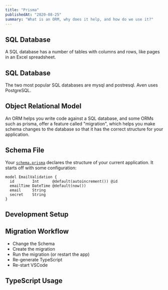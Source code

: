 ```yaml
---
title: "Prisma"
publishedAt: "2020-08-25"
summary: "What is an ORM, why does it help, and how do we use it?"
---
```


## SQL Database

A SQL database has a number of tables with columns and rows, like pages in an Excel spreadsheet. 

## SQL Database

The two most popular SQL databases are mysql and postresql.  Aven uses PostgreSQL.

## Object Relational Model

An ORM helps you write code against a SQL database, and some ORMs such as prisma, offer a feature called "migration", which helps you make schema changes to the database so that it has the correct structure for your application.

## Schema File

Your [`schema.prisma`]() declares the structure of your current application. It starts off with some configuration:

```
model EmailValidation {
  id        Int      @default(autoincrement()) @id
  emailTime DateTime @default(now())
  email     String
  secret    String
}
```

## Development Setup

## Migration Workflow

- Change the Schema
- Create the migration
- Run the migration (or restart the app)
- Re-generate TypeScript
- Re-start VSCode

## TypeScript Usage




<!--- © Aven LLC and Aven Contributors. Licensed under Creative Commons BY-NC-SA 4.0 https://creativecommons.org/licenses/by-nc-sa/4.0/ -->
